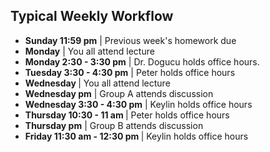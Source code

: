 ## Typical Weekly Workflow

```{=html}


<!--timeline from https://bootsnipp.com/snippets/xrKXW-->

<div class="container mt-5 mb-5">
  <div class="row">
    <div class="col-md-6 offset-md-3">
    	<ul class="timeline">
    	  <li> <b>Sunday 11:59 pm</b> | Previous week's homework due </li>
    	  <li> <b>Monday</b> | You all attend lecture </li>
    	  <li> <b>Monday 2:30 - 3:30 pm</b> | Dr. Dogucu holds office hours. </li>
    	  <li> <b>Tuesday 3:30 - 4:30 pm</b> | Peter holds office hours </li>
    	  <li> <b>Wednesday </b> | You all attend lecture </li>
    	  <li> <b>Wednesday pm</b> | Group A attends discussion </li>
    	  <li> <b>Wednesday 3:30 - 4:30 pm</b> | Keylin holds office hours </li>
    	  <li> <b>Thursday  10:30 - 11 am </b> | Peter holds office hours </li>
    	  <li> <b>Thursday pm</b> | Group B attends discussion </li>
    	  <li> <b>Friday 11:30 am - 12:30 pm </b> | Keylin holds office hours </li>
    		
    	</ul>
    </div>
  </div>
</div>

```
